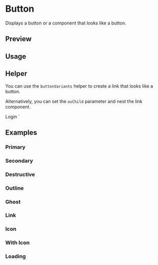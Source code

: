 

<Meta of={ButtonStories} />

# Button

Displays a button or a component that looks like a button.

## Preview

<Canvas of={ButtonStories.Outline} />

<Controls of={ButtonStories.Outline} />

## Usage



<Source code={importCode} language="ts" dark />
<Source code={usageCode} language="tsx" dark />

## Helper

You can use the `buttonVariants` helper to create a link that looks like a button.


<Source code={linkImportCode} language="ts" dark />


<Source code={linkUsageCode} language="tsx" dark />

Alternatively, you can set the `asChild` parameter and nest the link component.

  <Link href="/login">Login</Link>
</Button>`

<Source code={asChildCode} language="tsx" dark />

## Examples

### Primary

<Canvas of={ButtonStories.Primary} />

### Secondary

<Canvas of={ButtonStories.Secondary} />

### Destructive

<Canvas of={ButtonStories.Destructive} />

### Outline

<Canvas of={ButtonStories.Outline} />

### Ghost

<Canvas of={ButtonStories.Ghost} />

### Link

<Canvas of={ButtonStories.Link} />

### Icon

<Canvas of={ButtonStories.Icon} />

### With Icon

<Canvas of={ButtonStories.WithIcon} />

### Loading

<Canvas of={ButtonStories.Loading} />
